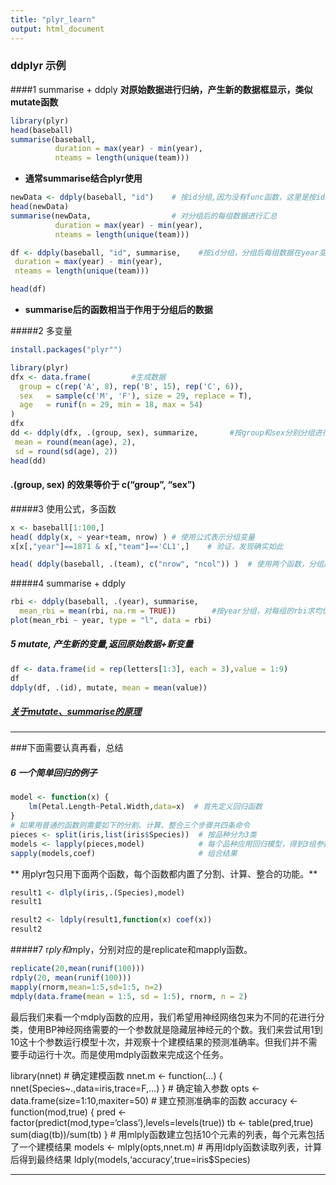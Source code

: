 ```yaml
---
title: "plyr_learn"
output: html_document
---
```


### ddplyr 示例
####1 summarise + ddply
**对原始数据进行归纳，产生新的数据框显示，类似mutate函数**
```r
library(plyr)
head(baseball)
summarise(baseball,
          duration = max(year) - min(year),
          nteams = length(unique(team)))
```
- **通常summarise结合plyr使用**

```r
newData <- ddply(baseball, "id")    # 按id分组,因为没有func函数，这里是按id顺序排序
head(newData)
summarise(newData,                  # 对分组后的每组数据进行汇总
          duration = max(year) - min(year),
          nteams = length(unique(team)))

df <- ddply(baseball, "id", summarise,    #按id分组，分组后每组数据在year变量和team变量上进行汇总
 duration = max(year) - min(year),
 nteams = length(unique(team)))

head(df)
```
- **summarise后的函数相当于作用于分组后的数据 **

#####2 多变量
```r
install.packages("plyr"")
```
```r
library(plyr)
dfx <- data.frame(         #生成数据
  group = c(rep('A', 8), rep('B', 15), rep('C', 6)),
  sex   = sample(c('M', 'F'), size = 29, replace = T),
  age   = runif(n = 29, min = 18, max = 54)
)
dfx
dd <- ddply(dfx, .(group, sex), summarize,       #按group和sex分别分组进行统计
 mean = round(mean(age), 2),
 sd = round(sd(age), 2))
head(dd)
```
#### .(group, sex) 的效果等价于 c("group", "sex")

#####3 使用公式，多函数
```r
x <- baseball[1:100,]
head( ddply(x, ~ year+team, nrow) ) # 使用公式表示分组变量
x[x[,"year"]==1871 & x[,"team"]=='CL1',]    # 验证，发现确实如此

head( ddply(baseball, .(team), c("nrow", "ncol")) )  # 使用两个函数，分组后每组多少行，多少列
```

#####4 summarise + ddply
```r
rbi <- ddply(baseball, .(year), summarise,
  mean_rbi = mean(rbi, na.rm = TRUE))        #按year分组，对每组的rbi求均值
plot(mean_rbi ~ year, type = "l", data = rbi)
```

##### 5 mutate, 产生新的变量,返回原始数据+新变量
```r
df <- data.frame(id = rep(letters[1:3], each = 3),value = 1:9)
df
ddply(df, .(id), mutate, mean = mean(value))    
```
##### [关于mutate、summarise的原理](http://stackoverflow.com/questions/26935150/use-of-ddply-mutate-with-a-custom-function)

---

###下面需要认真再看，总结

##### 6 一个简单回归的例子
```r
model <- function(x) {                  
    lm(Petal.Length~Petal.Width,data=x)  # 首先定义回归函数
}
# 如果用普通的函数则需要如下的分割、计算、整合三个步骤共四条命令
pieces <- split(iris,list(iris$Species))  # 按品种分为3类
models <- lapply(pieces,model)            # 每个品种应用回归模型，得到3组参数
sapply(models,coef)                       # 组合结果
```
** 用plyr包只用下面两个函数，每个函数都内置了分割、计算、整合的功能。**

```r
result1 <- dlply(iris,.(Species),model)
result1

result2 <- ldply(result1,function(x) coef(x))
result2
```

#####7 r*ply和m*ply，分别对应的是replicate和mapply函数。
```r
replicate(20,mean(runif(100)))
rdply(20, mean(runif(100)))
mapply(rnorm,mean=1:5,sd=1:5, n=2)
mdply(data.frame(mean = 1:5, sd = 1:5), rnorm, n = 2)
```


最后我们来看一个mdply函数的应用，我们希望用神经网络包来为不同的花进行分类，使用BP神经网络需要的一个参数就是隐藏层神经元的个数。我们来尝试用1到10这十个参数运行模型十次，并观察十个建模结果的预测准确率。但我们并不需要手动运行十次。而是使用mdply函数来完成这个任务。

library(nnet)
# 确定建模函数
nnet.m <- function(...) {
  nnet(Species~.,data=iris,trace=F,...)
}
# 确定输入参数
opts <- data.frame(size=1:10,maxiter=50)
# 建立预测准确率的函数
accuracy <- function(mod,true) {
  pred <- factor(predict(mod,type='class'),levels=levels(true))
  tb <- table(pred,true)
  sum(diag(tb))/sum(tb)
}
# 用mlply函数建立包括10个元素的列表，每个元素包括了一个建模结果
models <- mlply(opts,nnet.m)
# 再用ldply函数读取列表，计算后得到最终结果
ldply(models,'accuracy',true=iris$Species)


---